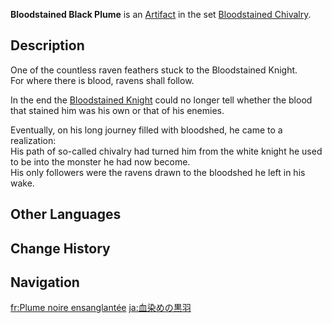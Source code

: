 {{Artifact Infobox
|image = Item Bloodstained Black Plume.png
|set   = Bloodstained Chivalry
|piece = Plume of Death
}}
{{Description|A raven feather pinned to a knight's cape. Countless bloodstains have dyed it pitch black.}}
'''Bloodstained Black Plume''' is an [[Artifact]] in the set [[Bloodstained Chivalry]].

==Description==
One of the countless raven feathers stuck to the Bloodstained Knight.<br />For where there is blood, ravens shall follow.

In the end the [[Bloodstained Knight]] could no longer tell whether the blood that stained him was his own or that of his enemies.

Eventually, on his long journey filled with bloodshed, he came to a realization:<br />His path of so-called chivalry had turned him from the white knight he used to be into the monster he had now become.<br />His only followers were the ravens drawn to the bloodshed he left in his wake.

==Other Languages==
{{Other Languages
|en      = Bloodstained Black Plume
|zhs     = 染血的黑之羽
|zhs_rm  = Rǎnxuè de Hēizhīyǔ
|zht     = 染血的黑之羽
|zht_rm  = Rǎnxiě de Hēizhīyǔ
|zh_tl   = Bloodstained Black Feather
|ja      = 血染めの黒羽
|ja_rm   = Chizome no Kuroha
|ja_tl   = Bloodstained Black Feather
|ko      = 피에 물든 검은 깃털
|ko_rm   = Pi-e Muldeun Geomeun Gitteol
|ko_tl   = Bloodstained Black Feather
|es      = Pluma Oscura Sanguinaria
|es_tl   = Dark Bloodthirsty Plume
|fr      = Plume noire ensanglantée
|fr_tl   = Bloodstained Black Feather
|ru      = Перо рыцаря крови
|ru_tl   = Feather of the Blood Knight
|th      = Bloodstained Black Plume
|vi      = Lông Vũ Đen Nhuốm Máu
|vi_tl   = 
|de      = Feder des Blutbefleckten
|de_tl   = Feather of the Bloodstained
|id      = Bloodstained Black Plume
|pt      = Pena Negra Sanguinária
|pt_tl   = 
|tr      = Kanlı Siyah Tüy
|tr_tl   = 
|it      = Piuma nera insanguinata
|it_tl   = 
}}

==Change History==
{{Change History|1.0}}

==Navigation==
{{Artifact Set Navbox|Bloodstained Chivalry}}

[[fr:Plume noire ensanglantée]]
[[ja:血染めの黒羽]]